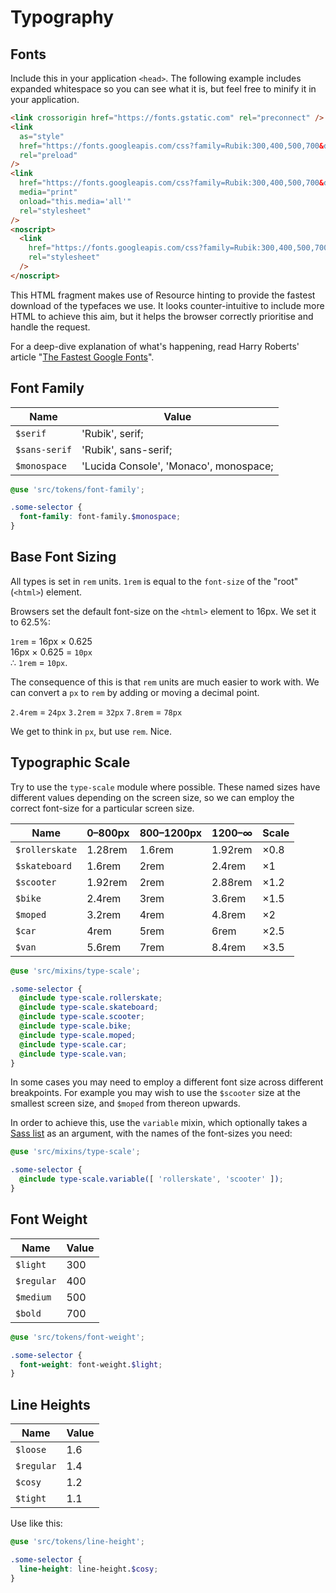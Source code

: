 
<Meta title="Styles/Typography" />

# Typography

## Fonts

Include this in your application `<head>`. The following example includes expanded whitespace so you can see what it is, but feel free to minify it in your application.

```html
<link crossorigin href="https://fonts.gstatic.com" rel="preconnect" />
<link
  as="style"
  href="https://fonts.googleapis.com/css?family=Rubik:300,400,500,700&display=swap"
  rel="preload"
/>
<link
  href="https://fonts.googleapis.com/css?family=Rubik:300,400,500,700&display=swap"
  media="print"
  onload="this.media='all'"
  rel="stylesheet"
/>
<noscript>
  <link
    href="https://fonts.googleapis.com/css?family=Rubik:300,400,500,700&display=swap"
    rel="stylesheet"
  />
</noscript>
```

This HTML fragment makes use of Resource hinting to provide the fastest download of the typefaces we use. It looks counter-intuitive to include more HTML to achieve this aim, but it helps the browser correctly prioritise and handle the request.

For a deep-dive explanation of what's happening, read Harry Roberts' article "[The Fastest Google Fonts](https://csswizardry.com/2020/05/the-fastest-google-fonts/)".

## Font Family

| Name          | Value                                  |
| ------------- | -------------------------------------- |
| `$serif`      | 'Rubik', serif;                        |
| `$sans-serif` | 'Rubik', sans-serif;                   |
| `$monospace`  | 'Lucida Console', 'Monaco', monospace; |

```scss
@use 'src/tokens/font-family';

.some-selector {
  font-family: font-family.$monospace;
}
```

## Base Font Sizing

All types is set in `rem` units. `1rem` is equal to the `font-size` of the "root" (`<html>`) element.

Browsers set the default font-size on the `<html>` element to 16px. We set it to 62.5%:

`1rem` = 16px &times; 0.625<br />
16px &times; 0.625 = `10px`<br />
∴ `1rem` = `10px`.

The consequence of this is that `rem` units are much easier to work with. We can convert a `px` to `rem` by adding or moving a decimal point.

`2.4rem` = `24px`
`3.2rem` = `32px`
`7.8rem` = `78px`

We get to think in `px`, but use `rem`. Nice.

## Typographic Scale

Try to use the `type-scale` module where possible. These named sizes have different values depending on the screen size, so we can employ the correct font-size for a particular screen size.

| Name           | 0–800px | 800–1200px | 1200–∞  | Scale      |
| -------------- | ------- | ---------- | ------- | ---------- |
| `$rollerskate` | 1.28rem | 1.6rem     | 1.92rem | &times;0.8 |
| `$skateboard`  | 1.6rem  | 2rem       | 2.4rem  | &times;1   |
| `$scooter`     | 1.92rem | 2rem       | 2.88rem | &times;1.2 |
| `$bike`        | 2.4rem  | 3rem       | 3.6rem  | &times;1.5 |
| `$moped`       | 3.2rem  | 4rem       | 4.8rem  | &times;2   |
| `$car`         | 4rem    | 5rem       | 6rem    | &times;2.5 |
| `$van`         | 5.6rem  | 7rem       | 8.4rem  | &times;3.5 |

```scss
@use 'src/mixins/type-scale';

.some-selector {
  @include type-scale.rollerskate;
  @include type-scale.skateboard;
  @include type-scale.scooter;
  @include type-scale.bike;
  @include type-scale.moped;
  @include type-scale.car;
  @include type-scale.van;
}
```

In some cases you may need to employ a different font size across different breakpoints. For example you may wish to use the `$scooter` size at the smallest screen size, and `$moped` from thereon upwards.

In order to achieve this, use the `variable` mixin, which optionally takes a [Sass list](https://sass-lang.com/documentation/modules/list) as an argument, with the names of the font-sizes you need:

```scss
@use 'src/mixins/type-scale';

.some-selector {
  @include type-scale.variable([ 'rollerskate', 'scooter' ]);
}
```

## Font Weight

| Name       | Value |
| ---------- | ----- |
| `$light`   | 300   |
| `$regular` | 400   |
| `$medium`  | 500   |
| `$bold`    | 700   |

```scss
@use 'src/tokens/font-weight';

.some-selector {
  font-weight: font-weight.$light;
}
```

## Line Heights

| Name       | Value |
| ---------- | ----- |
| `$loose`   | 1.6   |
| `$regular` | 1.4   |
| `$cosy`    | 1.2   |
| `$tight`   | 1.1   |

Use like this:

```scss
@use 'src/tokens/line-height';

.some-selector {
  line-height: line-height.$cosy;
}
```
